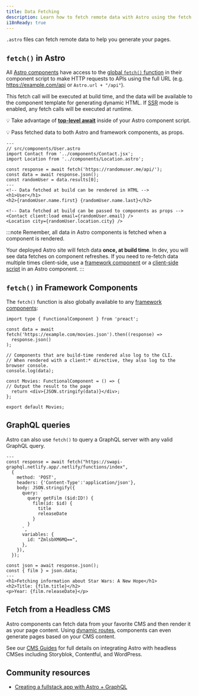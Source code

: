 ```yaml
---
title: Data Fetching
description: Learn how to fetch remote data with Astro using the fetch API.
i18nReady: true
---
```


`.astro` files can fetch remote data to help you generate your pages.

## `fetch()` in Astro

All [Astro components](/en/core-concepts/astro-components/) have access to the [global `fetch()` function](https://developer.mozilla.org/en-US/docs/Web/API/fetch) in their component script to make HTTP requests to APIs using the full URL (e.g. https://example.com/api or `Astro.url + "/api"`).

This fetch call will be executed at build time, and the data will be available to the component template for generating dynamic HTML. If [SSR](/en/guides/server-side-rendering/) mode is enabled, any fetch calls will be executed at runtime.

💡 Take advantage of [**top-level await**](https://developer.mozilla.org/en-US/docs/Web/JavaScript/Reference/Operators/await#top_level_await) inside of your Astro component script.

💡 Pass fetched data to both Astro and framework components, as props.

```astro /await fetch\\(.*?\\)/
---
// src/components/User.astro
import Contact from '../components/Contact.jsx';
import Location from '../components/Location.astro';

const response = await fetch('https://randomuser.me/api/');
const data = await response.json();
const randomUser = data.results[0];
---
<!-- Data fetched at build can be rendered in HTML -->
<h1>User</h1>
<h2>{randomUser.name.first} {randomUser.name.last}</h2>

<!-- Data fetched at build can be passed to components as props -->
<Contact client:load email={randomUser.email} />
<Location city={randomUser.location.city} />
```

:::note
Remember, all data in Astro components is fetched when a component is rendered.

Your deployed Astro site will fetch data **once, at build time**. In dev, you will see data fetches on component refreshes. If you need to re-fetch data multiple times client-side, use a [framework component](/en/core-concepts/framework-components/) or a [client-side script](/en/guides/client-side-scripts/) in an Astro component.
:::


## `fetch()` in Framework Components

The `fetch()` function is also globally available to any [framework components](/en/core-concepts/framework-components/):

```tsx title="src/components/Movies.tsx" /await fetch\\(.*?\\)/
import type { FunctionalComponent } from 'preact';

const data = await fetch('https://example.com/movies.json').then((response) =>
  response.json()
);

// Components that are build-time rendered also log to the CLI.
// When rendered with a client:* directive, they also log to the browser console.
console.log(data);

const Movies: FunctionalComponent = () => {
// Output the result to the page
  return <div>{JSON.stringify(data)}</div>;
};

export default Movies;
```


## GraphQL queries

Astro can also use `fetch()` to query a GraphQL server with any valid GraphQL query.

```astro title="src/components/Film.astro" "await fetch"
---
const response = await fetch("https://swapi-graphql.netlify.app/.netlify/functions/index",
  {
    method: 'POST',
    headers: {'Content-Type':'application/json'},
    body: JSON.stringify({
      query: `
        query getFilm ($id:ID!) {
          film(id: $id) {
            title
            releaseDate
          }
        }
      `,
      variables: {
        id: "ZmlsbXM6MQ==",
      },
    }),
  });

const json = await response.json();
const { film } = json.data;
---
<h1>Fetching information about Star Wars: A New Hope</h1>
<h2>Title: {film.title}</h2>
<p>Year: {film.releaseDate}</p>
```

## Fetch from a Headless CMS

Astro components can fetch data from your favorite CMS and then render it as your page content. Using [dynamic routes](/en/core-concepts/routing/#dynamic-routes), components can even generate pages based on your CMS content.

See our [CMS Guides](/en/guides/cms/) for full details on integrating Astro with headless CMSes including Storyblok, Contentful, and WordPress.

## Community resources

- [Creating a fullstack app with Astro + GraphQL](https://robkendal.co.uk/blog/how-to-build-astro-site-with-graphql/)
